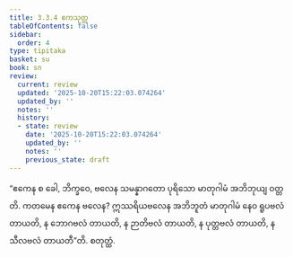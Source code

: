 ```yaml
---
title: 3.3.4 ဧကသုတ္တ
tableOfContents: false
sidebar:
  order: 4
type: tipitaka
basket: su
book: sn
review:
  current: review
  updated: '2025-10-20T15:22:03.074264'
  updated_by: ''
  notes: ''
  history:
  - state: review
    date: '2025-10-20T15:22:03.074264'
    updated_by: ''
    notes: ''
    previous_state: draft
---
```



<DynamicBreadcrumb />


<ReviewStatus review={frontmatter.review} showDetails={true} />

<HypothesisAnnotation frontmatter={frontmatter} />

<Division number="307" book="sn" e="ch" v="18" p="324">

<Paragraph number="1305" book="sn">
“ဧကေန စ ခေါ, ဘိက္ခဝေ, ဗလေန သမန္နာဂတော ပုရိသော မာတုဂါမံ အဘိဘုယျ ဝတ္တတိ. ကတမေန ဧကေန ဗလေန? ဣဿရိယဗလေန အဘိဘူတံ မာတုဂါမံ နေဝ ရူပဗလံ တာယတိ, န ဘောဂဗလံ တာယတိ, န ဉာတိဗလံ တာယတိ, န ပုတ္တဗလံ တာယတိ, န သီလဗလံ တာယတီ”တိ.

</Paragraph>
</Division>

<Paragraph number="1306" type="center" book="sn">
စတုတ္ထံ.
</Paragraph>